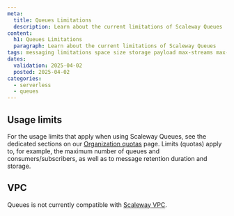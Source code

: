 ```yaml
---
meta:
  title: Queues Limitations
  description: Learn about the current limitations of Scaleway Queues
content:
  h1: Queues Limitations
  paragraph: Learn about the current limitations of Scaleway Queues
tags: messaging limitations space size storage payload max-streams max-consumers max-subscribers max-topics max-queues visibility-timeout
dates:
  validation: 2025-04-02
  posted: 2025-04-02
categories:
  - serverless
  - queues
---
```


## Usage limits

For the usage limits that apply when using Scaleway Queues, see the dedicated sections on our [Organization quotas](/organizations-and-projects/additional-content/organization-quotas/) page. Limits (quotas) apply to, for example, the maximum number of queues and consumers/subscribers, as well as to message retention duration and storage.

## VPC

Queues is not currently compatible with [Scaleway VPC](/vpc/quickstart/).
